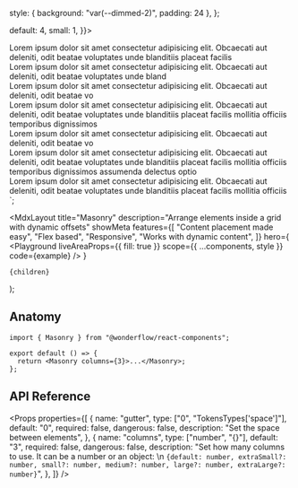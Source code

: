 
  style: { background: "var(--dimmed-2)", padding: 24 },
};

  default: 4,
  small: 1,
}}>
  <div {...style}>
    Lorem ipsum dolor sit amet consectetur adipisicing elit. Obcaecati aut deleniti, odit beatae voluptates unde blanditiis placeat facilis
  </div>
  <div {...style}>
    Lorem ipsum dolor sit amet consectetur adipisicing elit. Obcaecati aut deleniti, odit beatae voluptates unde bland
  </div>
  <div {...style}>
    Lorem ipsum dolor sit amet consectetur adipisicing elit. Obcaecati aut deleniti, odit beatae vo
  </div>
  <div {...style}>
    Lorem ipsum dolor sit amet consectetur adipisicing elit. Obcaecati aut deleniti, odit beatae voluptates unde blanditiis placeat facilis mollitia officiis temporibus dignissimos
  </div>
  <div {...style}>
    Lorem ipsum dolor sit amet consectetur adipisicing elit. Obcaecati aut deleniti, odit beatae vo
  </div>
  <div {...style}>
    Lorem ipsum dolor sit amet consectetur adipisicing elit. Obcaecati aut deleniti, odit beatae voluptates unde blanditiis placeat facilis mollitia officiis temporibus dignissimos assumenda delectus optio
  </div>
  <div {...style}>
    Lorem ipsum dolor sit amet consectetur adipisicing elit. Obcaecati aut deleniti, odit beatae voluptates unde blanditiis placeat facilis mollitia officiis
  </div>
</Masonry>`;

  <MdxLayout
    title="Masonry"
    description="Arrange elements inside a grid with dynamic offsets"
    showMeta
    features={[
      "Content placement made easy",
      "Flex based",
      "Responsive",
      "Works with dynamic content",
    ]}
    hero={
      <Playground
        liveAreaProps={{ fill: true }}
        scope={{ ...components, style }}
        code={example}
      />
    }
  >
    {children}
  </MdxLayout>
);

## Anatomy

```tsx highlight=1,4
import { Masonry } from "@wonderflow/react-components";

export default () => {
  return <Masonry columns={3}>...</Masonry>;
};
```

## API Reference

<Props
  properties={[
    {
      name: "gutter",
      type: ["0", "TokensTypes['space']"],
      default: "0",
      required: false,
      dangerous: false,
      description: "Set the space between elements",
    },
    {
      name: "columns",
      type: ["number", "{}"],
      default: "3",
      required: false,
      dangerous: false,
      description:
        "Set how many columns to use. It can be a number or an object: \n `{default: number, extraSmall?: number, small?: number, medium?: number, large?: number, extraLarge?: number}`",
    },
  ]}
/>
